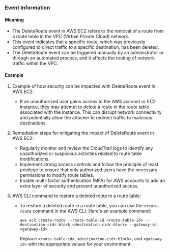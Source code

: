 
### Event Information

#### Meaning

- The DeleteRoute event in AWS EC2 refers to the removal of a route from a route table in the VPC (Virtual Private Cloud) network.
- This event indicates that a specific route, which was previously configured to direct traffic to a specific destination, has been deleted.
- The DeleteRoute event can be triggered manually by an administrator or through an automated process, and it affects the routing of network traffic within the VPC.

#### Example

1. Example of how security can be impacted with DeleteRoute event in AWS EC2:
   - If an unauthorized user gains access to the AWS account or EC2 instance, they may attempt to delete a route in the route table associated with the instance. This can disrupt network connectivity and potentially allow the attacker to redirect traffic to malicious destinations.

2. Remediation steps for mitigating the impact of DeleteRoute event in AWS EC2:
   - Regularly monitor and review the CloudTrail logs to identify any unauthorized or suspicious activities related to route table modifications.
   - Implement strong access controls and follow the principle of least privilege to ensure that only authorized users have the necessary permissions to modify route tables.
   - Enable multi-factor authentication (MFA) for AWS accounts to add an extra layer of security and prevent unauthorized access.

3. AWS CLI command to restore a deleted route in a route table:
   - To restore a deleted route in a route table, you can use the `create-route` command in the AWS CLI. Here's an example command:
     ```
     aws ec2 create-route --route-table-id <route-table-id> --destination-cidr-block <destination-cidr-block> --gateway-id <gateway-id>
     ```
     Replace `<route-table-id>`, `<destination-cidr-block>`, and `<gateway-id>` with the appropriate values for your environment.

